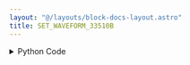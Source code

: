 ```yaml
---
layout: "@/layouts/block-docs-layout.astro"
title: SET_WAVEFORM_33510B
---
```



<PythonDocsDisplay docstring={docstring} />
<AppDisplay app={app} blockName="SET_WAVEFORM_33510B" client:visible />

<details>
<summary>Python Code</summary>
```python
from flojoy import flojoy, DataContainer, TextBlob, VisaConnection
from typing import Optional, Literal


@flojoy(inject_connection=True)
def SET_WAVEFORM_33510B(
    connection: VisaConnection,
    on_off: Literal["ON", "OFF"] = "OFF",
    query_set: Literal["query", "set"] = "query",
    channel: Literal["ch1", "ch2"] = "ch1",
    waveform: Literal[
        "SIN", "SQU", "TRI", "RAMP", "PULS", "PRBS", "NOIS", "ARB", "DC"
    ] = "SIN",
    frequency: float = 1e6,
    amplitude: float = 0.1,
    amplitude_unit: Literal["VPP", "VRMS", "DBM"] = "VPP",
    phase: float = 0,
    offset: float = 0,
    ramp_symmetry: float = 50,
    pulse_width: float = 20,
    default: Optional[DataContainer] = None,
) -> TextBlob:
    """The SET_WAVEFORM_33510B node is used to set waveform settings for a 33510B.

    The Keysight 33510B has a variety of waveform settings available.

    Requires a CONNECTION_33510B node at the start of the app to connect with
    the instrument. The VISA address will then be listed under 'connection'.

    This node should also work with compatible Keysight 33XXX wavefunction
    generators (although they are untested).

    Parameters
    ----------
    connection: VisaConnection
        The VISA address (requires the CONNECTION_MDO3XXX node).
    on_off: str
        Whether to turn the waveform generation to on or off.
    query_set: str
        Whether to query or set the waveform.
    channel: str
        The channel to set or query.
    waveform: str
        The type of waveform to use.
    frequency: float
        The voltage of the waveform to set, in Hz.
    amplitude: float
        The voltage of the waveform to set.
    amplitude_unit: str
        The voltage unit to set the waveform to.
    phase: float
        The phase to set the waveform to, in degrees.
    offset: float
        The voltage offset to set the waveform to, in volts.
    ramp_symmetry: float
        The ramp symmetry if the RAMP waveform is used, in percent.
    pulse_width: float
        The pulse width in nanoseconds if the PULS waveform is used.

    Returns
    -------
    DataContainer
        TextBlob: Summary of waveform generator settings.
    """

    ks = connection.get_handle()

    channel_str = channel
    channel = getattr(ks, channel)

    if on_off == "OFF":
        channel.output("OFF")

    match query_set:
        case "set":
            assert (
                -360.0 <= phase <= 360.0
            ), "The phase must be between -360 and 360 degrees."
            assert (
                0.0 <= ramp_symmetry <= 100.0
            ), "The ramp_symmetry must be between -0 and 100."
            assert (
                pulse_width >= 16
            ), "The pulse_width must be greater than or equal to 16 ns"

            channel.function_type(waveform)
            channel.amplitude_unit(amplitude_unit)
            channel.amplitude(amplitude)
            channel.phase(phase)
            channel.offset(offset)
            channel.frequency(frequency)
            if waveform == "RAMP":
                channel.ramp_symmetry(ramp_symmetry)
            if waveform == "PULS":
                channel.pulse_width(pulse_width)

            summary = f"{channel_str}: {waveform}, amplitude: {amplitude} "
            summary += f"{amplitude_unit}, frequency: {frequency} Hz"

        case "query":
            summary = f"{channel_str}: "
            waveform = channel.function_type()
            summary += f"waveform: {waveform}, \n"
            amplitude_unit = channel.amplitude_unit()
            amplitude = channel.amplitude()
            summary += f"amplitude: {amplitude} {amplitude_unit}, \n"
            frequency = channel.frequency()
            summary += f"frequency: {frequency} Hz, \n"
            phase = channel.phase()
            summary += f"phase: {phase}, \n"
            offset = channel.offset()
            summary += f"offset: {offset} V, \n"
            if waveform == "RAMP":
                channel.ramp_symmetry(ramp_symmetry)
                summary += f"ramp_symmetry: {ramp_symmetry}%, \n"
            if waveform == "PULS":
                channel.pulse_width(pulse_width)
                summary += f"pulse_width: {pulse_width}, \n"

    if on_off == "ON":
        channel.output("ON")

    return TextBlob(text_blob=summary)

```
[Find this Flojoy Block on GitHub](https://github.com/flojoy-ai/blocks/blob/main/blocks/IO/INSTRUMENTS/FUNCTION_GENERATORS/KEYSIGHT/33XXX/BASIC/SET_WAVEFORM_33510B/SET_WAVEFORM_33510B.py)
</details>


## Example
